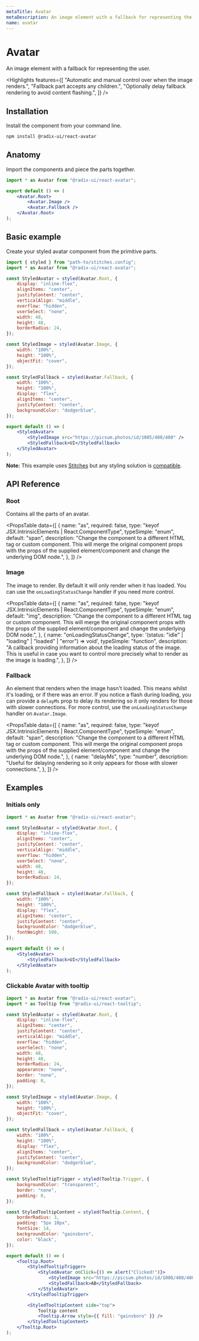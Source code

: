 ```yaml
---
metaTitle: Avatar
metaDescription: An image element with a fallback for representing the user.
name: avatar
---
```


# Avatar

<Description>
	An image element with a fallback for representing the user.
</Description>

<Highlights
	features={[
		"Automatic and manual control over when the image renders.",
		"Fallback part accepts any children.",
		"Optionally delay fallback rendering to avoid content flashing.",
	]}
/>

## Installation

Install the component from your command line.

```bash
npm install @radix-ui/react-avatar
```

## Anatomy

Import the components and piece the parts together.

```jsx
import * as Avatar from "@radix-ui/react-avatar";

export default () => (
	<Avatar.Root>
		<Avatar.Image />
		<Avatar.Fallback />
	</Avatar.Root>
);
```

## Basic example

Create your styled avatar component from the primitive parts.

```jsx
import { styled } from "path-to/stitches.config";
import * as Avatar from "@radix-ui/react-avatar";

const StyledAvatar = styled(Avatar.Root, {
	display: "inline-flex",
	alignItems: "center",
	justifyContent: "center",
	verticalAlign: "middle",
	overflow: "hidden",
	userSelect: "none",
	width: 48,
	height: 48,
	borderRadius: 24,
});

const StyledImage = styled(Avatar.Image, {
	width: "100%",
	height: "100%",
	objectFit: "cover",
});

const StyledFallback = styled(Avatar.Fallback, {
	width: "100%",
	height: "100%",
	display: "flex",
	alignItems: "center",
	justifyContent: "center",
	backgroundColor: "dodgerblue",
});

export default () => (
	<StyledAvatar>
		<StyledImage src="https://picsum.photos/id/1005/400/400" />
		<StyledFallback>UI</StyledFallback>
	</StyledAvatar>
);
```

<Note>

**Note:** This example uses [Stitches](https://stitches.dev) but any styling solution is [compatible](/primitives/docs/guides/styling).

</Note>

## API Reference

### Root

Contains all the parts of an avatar.

<PropsTable
	data={[
		{
			name: "as",
			required: false,
			type: "keyof JSX.IntrinsicElements | React.ComponentType<any>",
			typeSimple: "enum",
			default: "span",
			description:
				"Change the component to a different HTML tag or custom component. This will merge the original component props with the props of the supplied element/component and change the underlying DOM node.",
		},
	]}
/>

### Image

The image to render. By default it will only render when it has loaded. You can use the `onLoadingStatusChange` handler if you need more control.

<PropsTable
	data={[
		{
			name: "as",
			required: false,
			type: "keyof JSX.IntrinsicElements | React.ComponentType<any>",
			typeSimple: "enum",
			default: "img",
			description:
				"Change the component to a different HTML tag or custom component. This will merge the original component props with the props of the supplied element/component and change the underlying DOM node.",
		},
		{
			name: "onLoadingStatusChange",
			type: '(status: "idle" | "loading" | "loaded" | "error") => void',
			typeSimple: "function",
			description:
				"A callback providing information about the loading status of the image. This is useful in case you want to control more precisely what to render as the image is loading.",
		},
	]}
/>

### Fallback

An element that renders when the image hasn't loaded. This means whilst it's loading, or if there was an error. If you notice a flash during loading, you can provide a `delayMs` prop to delay its rendering so it only renders for those with slower connections. For more control, use the `onLoadingStatusChange` handler on `Avatar.Image`.

<PropsTable
	data={[
		{
			name: "as",
			required: false,
			type: "keyof JSX.IntrinsicElements | React.ComponentType<any>",
			typeSimple: "enum",
			default: "span",
			description:
				"Change the component to a different HTML tag or custom component. This will merge the original component props with the props of the supplied element/component and change the underlying DOM node.",
		},
		{
			name: "delayMs",
			type: "number",
			description:
				"Useful for delaying rendering so it only appears for those with slower connections.",
		},
	]}
/>

## Examples

### Initials only

```jsx
import * as Avatar from "@radix-ui/react-avatar";

const StyledAvatar = styled(Avatar.Root, {
	display: "inline-flex",
	alignItems: "center",
	justifyContent: "center",
	verticalAlign: "middle",
	overflow: "hidden",
	userSelect: "none",
	width: 48,
	height: 48,
	borderRadius: 24,
});

const StyledFallback = styled(Avatar.Fallback, {
	width: "100%",
	height: "100%",
	display: "flex",
	alignItems: "center",
	justifyContent: "center",
	backgroundColor: "dodgerblue",
	fontWeight: 500,
});

export default () => (
	<StyledAvatar>
		<StyledFallback>UI</StyledFallback>
	</StyledAvatar>
);
```

### Clickable Avatar with tooltip

```jsx
import * as Avatar from "@radix-ui/react-avatar";
import * as Tooltip from "@radix-ui/react-tooltip";

const StyledAvatar = styled(Avatar.Root, {
	display: "inline-flex",
	alignItems: "center",
	justifyContent: "center",
	verticalAlign: "middle",
	overflow: "hidden",
	userSelect: "none",
	width: 48,
	height: 48,
	borderRadius: 24,
	appearance: "none",
	border: "none",
	padding: 0,
});

const StyledImage = styled(Avatar.Image, {
	width: "100%",
	height: "100%",
	objectFit: "cover",
});

const StyledFallback = styled(Avatar.Fallback, {
	width: "100%",
	height: "100%",
	display: "flex",
	alignItems: "center",
	justifyContent: "center",
	backgroundColor: "dodgerblue",
});

const StyledTooltipTrigger = styled(Tooltip.Trigger, {
	backgroundColor: "transparent",
	border: "none",
	padding: 0,
});

const StyledTooltipContent = styled(Tooltip.Content, {
	borderRadius: 3,
	padding: "5px 10px",
	fontSize: 14,
	backgroundColor: "gainsboro",
	color: "black",
});

export default () => (
	<Tooltip.Root>
		<StyledTooltipTrigger>
			<StyledAvatar onClick={() => alert("Clicked!")}>
				<StyledImage src="https://picsum.photos/id/1006/400/400" />
				<StyledFallback>AB</StyledFallback>
			</StyledAvatar>
		</StyledTooltipTrigger>

		<StyledTooltipContent side="top">
			Tooltip content
			<Tooltip.Arrow style={{ fill: "gainsboro" }} />
		</StyledTooltipContent>
	</Tooltip.Root>
);
```
